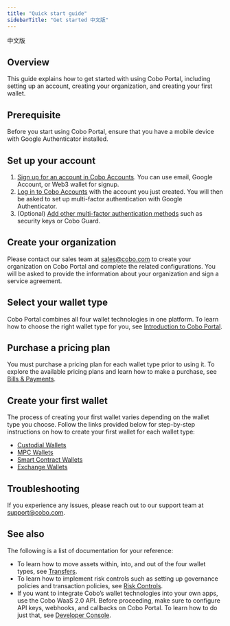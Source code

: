 ```yaml
---
title: "Quick start guide"
sidebarTitle: "Get started 中文版"
---
```


中文版

## Overview

This guide explains how to get started with using Cobo Portal, including setting up an account, creating your organization, and creating your first wallet.

## Prerequisite

Before you start using Cobo Portal, ensure that you have a mobile device with Google Authenticator installed.

## Set up your account

1. [Sign up for an account in Cobo Accounts](/cn/accounts/sign-up). You can use email, Google Account, or Web3 wallet for signup.
2. [Log in to Cobo Accounts](/cn/accounts/log-in) with the account you just created. You will then be asked to set up multi-factor authentication with Google Authenticator.
3. (Optional) [Add other multi-factor authentication methods](/cn/accounts/set-up-mfa) such as security keys or Cobo Guard.

## Create your organization

Please contact our sales team at [sales@cobo.com](mailto:sales@cobo.com) to create your organization on Cobo Portal and complete the related configurations. You will be asked to provide the information about your organization and sign a service agreement.

## Select your wallet type

Cobo Portal combines all four wallet technologies in one platform. To learn how to choose the right wallet type for you, see [Introduction to Cobo Portal](/cn/portal/introduction).

## Purchase a pricing plan

You must purchase a pricing plan for each wallet type prior to using it. To explore the available pricing plans and learn how to make a purchase, see [Bills & Payments](/cn/portal/bills-and-payments/introduction).

## Create your first wallet

The process of creating your first wallet varies depending on the wallet type you choose. Follow the links provided below for step-by-step instructions on how to create your first wallet for each wallet type:

- [Custodial Wallets](/cn/portal/custodial-wallets/set-up)
- [MPC Wallets](/cn/portal/mpc-wallets/ocw/set-up)
- [Smart Contract Wallets](/cn/portal/smart-contract-wallets/create)
- [Exchange Wallets](/cn/portal/exchange-wallets/set-up)

## Troubleshooting

If you experience any issues, please reach out to our support team at [support@cobo.com](mailto:support@cobo.com).

## See also

The following is a list of documentation for your reference:

- To learn how to move assets within, into, and out of the four wallet types, see [Transfers](/cn/portal/transfers/introduction).
- To learn how to implement risk controls such as setting up governance policies and transaction policies, see [Risk Controls](/cn/portal/risk-controls/introduction).
- If you want to integrate Cobo’s wallet technologies into your own apps, use the Cobo WaaS 2.0 API. Before proceeding, make sure to configure API keys, webhooks, and callbacks on Cobo Portal. To learn how to do just that, see [Developer Console](/cn/portal/developer-console/introduction).